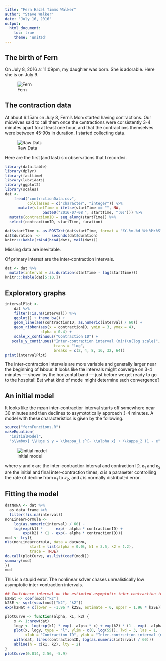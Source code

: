 ```yaml
---
title: "Fern Hazel Timms Walker"
author: "Steve Walker"
date: "July 16, 2016"
output: 
  html_document:
    toc: true
    theme: 'united'
---
```


## The birth of Fern

On July 8, 2016 at 11:09pm, my daughter was born.  She is adorable.
Here she is on July 9.

![Fern](FernWalker.png)

## The contraction data

At about 6:15am on July 8, Fern's Mom started having contractions.
Our midwives said to call them once the contractions were consistently
3-4 minutes apart for at least one hour, and that the contractions
themselves were between 45-90s in duration.  I started collecting
data.

![Raw Data](rawData.png)

Here are the first (and last) six observations that I recorded.

```r
library(data.table)
library(dplyr)
library(fasttime)
library(lubridate)
library(ggplot2)
library(scales)
dat <-
    fread("contractionData.csv",
          colClasses = c("character", "integer")) %>%
      mutate(startTime = ifelse(startTime == "", NA,
                 paste0("2016-07-08 ", startTime, ":00"))) %>%
  mutate(contractionID = seq_along(startTime)) %>%
  select(contractionID, startTime, duration)

dat$startTime <- as.POSIXct(dat$startTime, format = "%Y-%m-%d %H:%M:%S", tz = "UTC")
dat$duration  <-     seconds(dat$duration)
knitr:::kable(rbind(head(dat), tail(dat)))
```

Missing data are inevitable.

Of primary interest are the inter-contraction intervals.
```r
dat <- dat %>%
  mutate(interval = as.duration(startTime - lag(startTime)))
knitr:::kable(dat[5:10,])
```

## Exploratory graphs

```r
intervalPlot <-
    dat %>%
    filter(!is.na(interval)) %>%
    ggplot() + theme_bw() + 
    geom_line(aes(contractionID, as.numeric(interval) / 60)) +
    geom_ribbon(aes(x = contractionID, ymin = 3, ymax = 4),
                alpha = 0.4) +
    scale_x_continuous("Contraction ID") +
   scale_y_continuous("Inter-contraction interval (min)\n(log scale)",
                      trans = "log", 
                      breaks = c(2, 4, 8, 16, 32, 64))
print(intervalPlot)
```

The inter-contraction intervals are more variable and generally larger
near the beginning of labour.  It looks like the intervals might
converge on 3-4 minutes --- shown by the horizontal band --- just
before we get ready to go to the hospital!  But what kind of model
might determine such convergence?

## An initial model

It looks like the mean inter-contraction interval starts off somewhere
near 30 minutes and then declines to asymptotically approach 3-4
minutes.  A model with these characteristics is given by the
following.

```r
source("fernFunctions.R")
makeEquation(
  "initialModel",
  '$\\mbox{ \\Huge $ y = \\kappa_1 e^{- \\alpha x} + \\kappa_2 (1 - e^{- \\alpha x}) + \\epsilon $ }$')
```
![initial model](initialModel.png)

where $y$ and $x$ are the inter-contraction interval and contraction
ID, $\kappa_1$ and $\kappa_2$ are the initial and final
inter-contraction times, $\alpha$ is a parameter controlling the rate
of decline from $\kappa_1$ to $\kappa_2$, and $\epsilon$ is normally
distributed error.

## Fitting the model

```r
datNoNA <- dat %>%
  as_data_frame %>%
  filter(!is.na(interval))
nonLinearFormula <- 
    log(as.numeric(interval) / 60) ~
    log(exp(k1) *      exp(- alpha * contractionID) + 
        exp(k2) * (1 - exp(- alpha * contractionID)))
mod <- try({
nls(nonLinearFormula, data = datNoNA, 
           start = list(alpha = 0.05, k1 = 3.5, k2 = 1.2),
           trace = TRUE)
do.call(plotCurve, as.list(coef(mod)))
summary(mod)
})
mod
```

This is a stupid error.  The nonlinear solver chases unrealistically low asymptotic inter-contraction intervals.

```r
## Confidence interval on the estimated asymptotic inter-contraction interval
k2Hat <- coef(mod)["k2"]
k2SE <- sqrt(vcov(mod)["k2", "k2"])
exp(k2Hat + c(lower = -1.96 * k2SE, estimate = 0, upper = 1.96 * k2SE))
```

```r
plotCurve <- function(alpha, k1, k2) {
    x <- 1:nrow(dat)
    logy <- log(exp(k1) * exp(- alpha * x) + exp(k2) * (1 - exp(- alpha * x)))
    plot(x, logy, type = "l", ylim = c(0, log(55)), lwd = 3, las = 1,
         xlab = "Contraction ID", ylab = "Inter-contraction interval (min)")
    with(dat, lines(contractionID, log(as.numeric(interval) / 60)))
    abline(h = c(k1, k2), lty = 2)
}
plotCurve(0.014, 2.56, -5.9)
```
